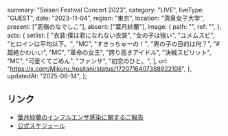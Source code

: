   summary: "Seisen Festival Concert 2023",
  category: "LIVE",
  liveType: "GUEST",
  date: "2023-11-04",
  region: "東京",
  location: "清泉女子大学",
  present: ["高嶺のなでしこ"],
  absent: ["葉月紗蘭"],
  image: {
    path: "",
    ref: "",
  },
  acts: {
    setlist: [
      "衣装:僕は君になれない衣装",
      "女の子は強い",
      "ユメムスビ",
      "ヒロインは平均以下。",
      "MC",
      "すきっちゅーの！",
      "男の子の目的は何？",
      "#超絶かわいい",
      "MC",
      "革命の女王",
      "誇り高きアイドル",
      "決戦スピリット",
      "MC",
      "可愛くてごめん",
      "ファンサ",
      "初恋のひと。",
    ],
    url: "https://x.com/Mikuru_hositani/status/1720716407388922108",
  },
  updatedAt: "2025-06-14",
};

## リンク

- [葉月紗蘭のインフルエンザ感染に関するご報告](https://takanenonadeshiko.jp/?p=1473)
- [公式スケジュール](https://takanenonadeshiko.jp/?p=1422)
